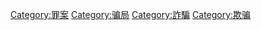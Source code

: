 {{Commonscat|Forgery}}

[[Category:罪案|Category:罪案]]
[[Category:骗局|Category:骗局]]
[[Category:詐騙|Category:詐騙]]
[[Category:欺骗|Category:欺骗]]